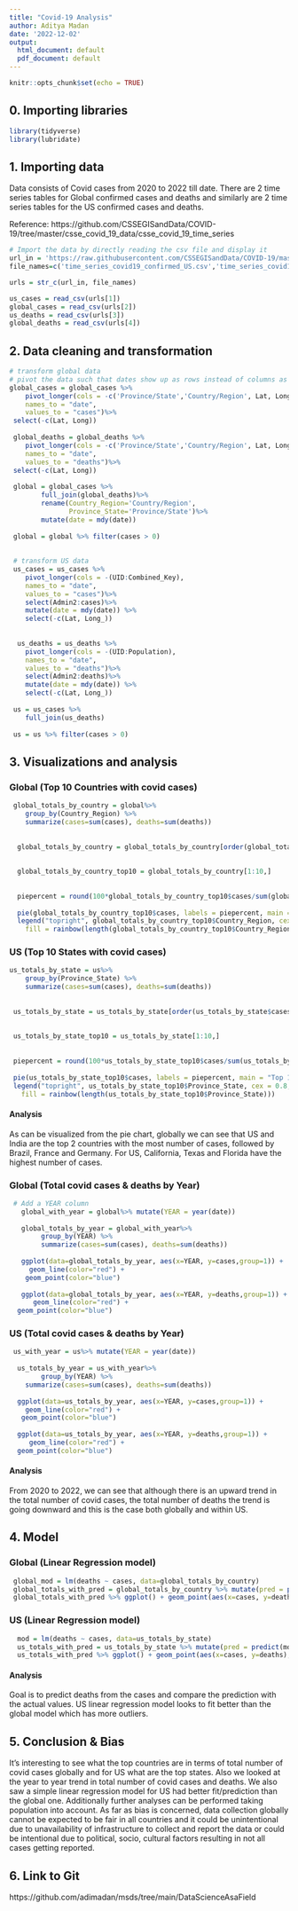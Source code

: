 ```yaml
---
title: "Covid-19 Analysis"
author: Aditya Madan
date: '2022-12-02'
output:
  html_document: default
  pdf_document: default
---
```


```r
knitr::opts_chunk$set(echo = TRUE)
```


## 0. Importing libraries
```r
library(tidyverse)
library(lubridate)
```

## 1. Importing data
Data consists of Covid cases from 2020 to 2022 till date. There are 2 time series tables for Global confirmed cases and deaths and similarly are 2 time series tables for the US confirmed cases and deaths.

Reference: https://github.com/CSSEGISandData/COVID-19/tree/master/csse_covid_19_data/csse_covid_19_time_series

```r
# Import the data by directly reading the csv file and display it
url_in = 'https://raw.githubusercontent.com/CSSEGISandData/COVID-19/master/csse_covid_19_data/csse_covid_19_time_series/'
file_names=c('time_series_covid19_confirmed_US.csv','time_series_covid19_confirmed_global.csv','time_series_covid19_deaths_US.csv','time_series_covid19_deaths_global.csv')

urls = str_c(url_in, file_names)

us_cases = read_csv(urls[1])
global_cases = read_csv(urls[2])
us_deaths = read_csv(urls[3])
global_deaths = read_csv(urls[4])


```


## 2. Data cleaning and transformation
```r
# transform global data
# pivot the data such that dates show up as rows instead of columns as it will make analysis easier
global_cases = global_cases %>%
	pivot_longer(cols = -c('Province/State','Country/Region', Lat, Long),
	names_to = "date",
	values_to = "cases")%>%
 select(-c(Lat, Long))
 
 global_deaths = global_deaths %>%
 	pivot_longer(cols = -c('Province/State','Country/Region', Lat, Long),
 	names_to = "date",
 	values_to = "deaths")%>%
 select(-c(Lat, Long))
 
 global = global_cases %>%
 		full_join(global_deaths)%>%
 		rename(Country_Region='Country/Region',
 		       Province_State='Province/State')%>%
 		mutate(date = mdy(date))
 		
 global = global %>% filter(cases > 0)
 
 
 # transform US data
 us_cases = us_cases %>%
 	pivot_longer(cols = -(UID:Combined_Key),
 	names_to = "date",
 	values_to = "cases")%>%
 	select(Admin2:cases)%>%
 	mutate(date = mdy(date)) %>%
 	select(-c(Lat, Long_))
 	
 	
  us_deaths = us_deaths %>%
  	pivot_longer(cols = -(UID:Population),
  	names_to = "date",
  	values_to = "deaths")%>%
  	select(Admin2:deaths)%>%
  	mutate(date = mdy(date)) %>%
 	select(-c(Lat, Long_))
 	
 us = us_cases %>%
 	full_join(us_deaths)
 
 us = us %>% filter(cases > 0)

```

## 3. Visualizations and analysis
### Global (Top 10 Countries with covid cases)
```r
 global_totals_by_country = global%>%
   	group_by(Country_Region) %>%
   	summarize(cases=sum(cases), deaths=sum(deaths))
  	
  	
  global_totals_by_country = global_totals_by_country[order(global_totals_by_country$cases, decreasing = TRUE),]
   
  
  global_totals_by_country_top10 = global_totals_by_country[1:10,]
  
  
  piepercent = round(100*global_totals_by_country_top10$cases/sum(global_totals_by_country_top10$cases), 1)
  
  pie(global_totals_by_country_top10$cases, labels = piepercent, main = "Top 10 Countries Covid cases pie chart",col = rainbow(length(global_totals_by_country_top10$Country_Region)))
  legend("topright", global_totals_by_country_top10$Country_Region, cex = 0.8,
    fill = rainbow(length(global_totals_by_country_top10$Country_Region)))
```


### US (Top 10 States with covid cases)
```r
us_totals_by_state = us%>%
  	group_by(Province_State) %>%
  	summarize(cases=sum(cases), deaths=sum(deaths))
 	
 	
 us_totals_by_state = us_totals_by_state[order(us_totals_by_state$cases, decreasing = TRUE),]
  
 
 us_totals_by_state_top10 = us_totals_by_state[1:10,]
 
 
 piepercent = round(100*us_totals_by_state_top10$cases/sum(us_totals_by_state_top10$cases), 1)
 
 pie(us_totals_by_state_top10$cases, labels = piepercent, main = "Top 10 states Covid cases pie chart",col = rainbow(length(us_totals_by_state_top10$Province_State)))
 legend("topright", us_totals_by_state_top10$Province_State, cex = 0.8,
   fill = rainbow(length(us_totals_by_state_top10$Province_State)))
```

#### Analysis
As can be visualized from the pie chart, globally we can see that US and India are the top 2 countries with the most number of cases, followed by Brazil, France and Germany.
For US, California, Texas and Florida have the highest number of cases.

### Global (Total covid cases & deaths by Year)
```r
 # Add a YEAR column
   global_with_year = global%>% mutate(YEAR = year(date))
  
   global_totals_by_year = global_with_year%>%
     	group_by(YEAR) %>%
    	summarize(cases=sum(cases), deaths=sum(deaths))
    	
   ggplot(data=global_totals_by_year, aes(x=YEAR, y=cases,group=1)) +
     geom_line(color="red") +
    geom_point(color="blue")
    
   ggplot(data=global_totals_by_year, aes(x=YEAR, y=deaths,group=1)) +
      geom_line(color="red") +
  geom_point(color="blue")
```


### US (Total covid cases & deaths by Year)
```r
 us_with_year = us%>% mutate(YEAR = year(date))
 
  us_totals_by_year = us_with_year%>%
    	group_by(YEAR) %>%
   	summarize(cases=sum(cases), deaths=sum(deaths))
   	
  ggplot(data=us_totals_by_year, aes(x=YEAR, y=cases,group=1)) +
    geom_line(color="red") +
   geom_point(color="blue")
   
  ggplot(data=us_totals_by_year, aes(x=YEAR, y=deaths,group=1)) +
     geom_line(color="red") +
  geom_point(color="blue")

```

#### Analysis
From 2020 to 2022, we can see that although there is an upward trend in the total number of covid cases, the total number of deaths the trend is going downward and this is the case both globally and within US.

## 4. Model
### Global (Linear Regression model)
```r
 global_mod = lm(deaths ~ cases, data=global_totals_by_country)
 global_totals_with_pred = global_totals_by_country %>% mutate(pred = predict(global_mod))
 global_totals_with_pred %>% ggplot() + geom_point(aes(x=cases, y=deaths), color="blue") + geom_point(aes(x=cases, y=pred), color="red")
```

### US (Linear Regression model)
```r
  mod = lm(deaths ~ cases, data=us_totals_by_state)
  us_totals_with_pred = us_totals_by_state %>% mutate(pred = predict(mod))
  us_totals_with_pred %>% ggplot() + geom_point(aes(x=cases, y=deaths), color="blue") + geom_point(aes(x=cases, y=pred), color="red")
```

#### Analysis
Goal is to predict deaths from the cases and compare the prediction with the actual values. US linear regression model looks to fit better than the global model which has more outliers.

## 5. Conclusion & Bias
It's interesting to see what the top countries are in terms of total number of covid cases globally and for US what are the top states. Also we looked at the year to year trend in total number of covid cases and deaths. We also saw a simple linear regression model for US had better fit/prediction than the global one. Additionally further analyses can be performed taking population into account.
As far as bias is concerned, data collection globally cannot be expected to be fair in all countries and it could be unintentional due to unavailability of infrastructure to collect and report the data or could be intentional due to political, socio, cultural factors resulting in not all cases getting reported.

## 6. Link to Git
https://github.com/adimadan/msds/tree/main/DataScienceAsaField
